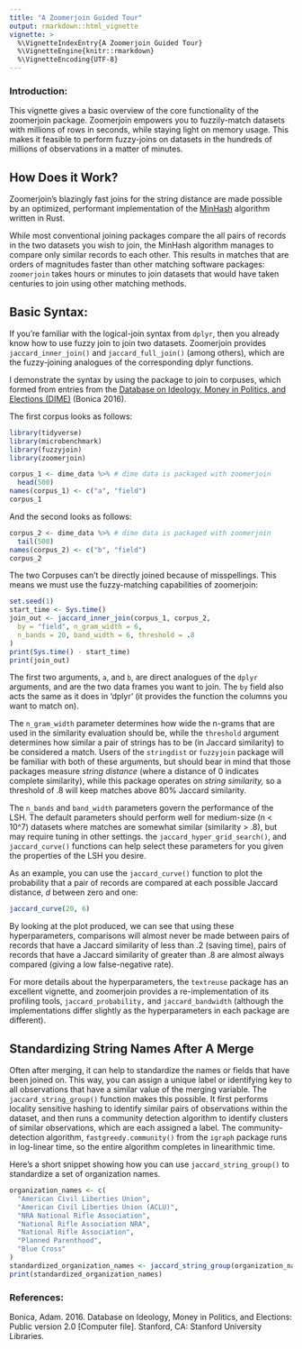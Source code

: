```yaml
---
title: "A Zoomerjoin Guided Tour"
output: rmarkdown::html_vignette
vignette: >
  %\VignetteIndexEntry{A Zoomerjoin Guided Tour}
  %\VignetteEngine{knitr::rmarkdown}
  %\VignetteEncoding{UTF-8}
---
```


### Introduction:

This vignette gives a basic overview of the core functionality of the
zoomerjoin package. Zoomerjoin empowers you to fuzzily-match datasets with
millions of rows in seconds, while staying light on memory usage. This makes it
feasible to perform fuzzy-joins on datasets in the hundreds of millions of
observations in a matter of minutes.

## How Does it Work?

Zoomerjoin's blazingly fast joins for the string distance are made possible by
an optimized, performant implementation of the
[MinHash](https://en.wikipedia.org/wiki/MinHash) algorithm written in Rust.

While most conventional joining packages compare the all pairs of records in
the two datasets you wish to join, the MinHash algorithm manages to compare
only similar records to each other. This results in matches that are orders of
magnitudes faster than other matching software packages: `zoomerjoin` takes
hours or minutes to join datasets that would have taken centuries to join using
other matching methods.

## Basic Syntax:

If you're familiar with the logical-join syntax from `dplyr`, then you already
know how to use fuzzy join to join two datasets. Zoomerjoin provides
`jaccard_inner_join()` and `jaccard_full_join()` (among others), which are the
fuzzy-joining analogues of the corresponding dplyr functions.

I demonstrate the syntax by using the package to join to corpuses, which formed
from entries from the [Database on Ideology, Money in Politics, and Elections
(DIME)](https://data.stanford.edu/dime) (Bonica 2016).

The first corpus looks as follows:

```r
library(tidyverse)
library(microbenchmark)
library(fuzzyjoin)
library(zoomerjoin)

corpus_1 <- dime_data %>% # dime data is packaged with zoomerjoin
  head(500)
names(corpus_1) <- c("a", "field")
corpus_1
```

And the second looks as follows:

```r
corpus_2 <- dime_data %>% # dime data is packaged with zoomerjoin
  tail(500)
names(corpus_2) <- c("b", "field")
corpus_2
```

The two Corpuses can't be directly joined because of misspellings. This means
we must use the fuzzy-matching capabilities of zoomerjoin:

```r
set.seed(1)
start_time <- Sys.time()
join_out <- jaccard_inner_join(corpus_1, corpus_2,
  by = "field", n_gram_width = 6,
  n_bands = 20, band_width = 6, threshold = .8
)
print(Sys.time() - start_time)
print(join_out)
```

The first two arguments, `a`, and `b`, are direct analogues of the `dplyr`
arguments, and are the two data frames you want to join. The `by` field also
acts the same as it does in 'dplyr' (it provides the function the columns you
want to match on).

The `n_gram_width` parameter determines how wide the n-grams that are used in
the similarity evaluation should be, while the `threshold` argument determines
how similar a pair of strings has to be (in Jaccard similarity) to be
considered a match. Users of the `stringdist` or `fuzzyjoin` package will be
familiar with both of these arguments, but should bear in mind that those
packages measure *string distance* (where a distance of 0 indicates complete
similarity), while this package operates on *string similarity,* so a threshold
of .8 will keep matches above 80% Jaccard similarity.

The `n_bands` and `band_width` parameters govern the performance of the LSH.
The default parameters should perform well for medium-size (n < 10^7) datasets
where matches are somewhat similar (similarity > .8), but may require tuning in
other settings. the `jaccard_hyper_grid_search()`, and `jaccard_curve()` functions
can help select these parameters for you given the properties of the LSH you
desire.

As an example, you can use the `jaccard_curve()` function to plot the probability
that a pair of records are compared at each possible Jaccard distance, $d$
between zero and one:

```r
jaccard_curve(20, 6)
```

By looking at the plot produced, we can see that using these hyperparameters,
comparisons will almost never be made between pairs of records that have a
Jaccard similarity of less than .2 (saving time), pairs of records that have a
Jaccard similarity of greater than .8 are almost always compared (giving a low
false-negative rate).

For more details about the hyperparameters, the `textreuse` package has an
excellent vignette, and zoomerjoin provides a re-implementation of its
profiling tools, `jaccard_probability,` and `jaccard_bandwidth` (although the
implementations differ slightly as the hyperparameters in each package are
different).


## Standardizing String Names After A Merge

Often after merging, it can help to standardize the names or fields that have
been joined on. This way, you can assign a unique label or identifying key to
all observations that have a similar value of the merging variable. The
`jaccard_string_group()` function makes this possible. It first performs locality
sensitive hashing to identify similar pairs of observations within the dataset,
and then runs a community detection algorithm to identify clusters of similar
observations, which are each assigned a label. The community-detection
algorithm, `fastgreedy.community()` from the `igraph` package runs in log-linear
time, so the entire algorithm completes in linearithmic time.

Here's a short snippet showing how you can use `jaccard_string_group()` to
standardize a set of organization names.

```r
organization_names <- c(
  "American Civil Liberties Union",
  "American Civil Liberties Union (ACLU)",
  "NRA National Rifle Association",
  "National Rifle Association NRA",
  "National Rifle Association",
  "Planned Parenthood",
  "Blue Cross"
)
standardized_organization_names <- jaccard_string_group(organization_names, threshold = .5, band_width = 3)
print(standardized_organization_names)
```


### References:

Bonica, Adam. 2016. Database on Ideology, Money in Politics, and Elections: Public version 2.0 [Computer file]. Stanford, CA: Stanford University Libraries.
